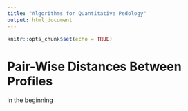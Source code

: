 ```yaml
---
title: "Algorithms for Quantitative Pedology"
output: html_document
---
```


```r
knitr::opts_chunk$set(echo = TRUE)
```

# Pair-Wise Distances Between Profiles

in the beginning

